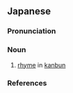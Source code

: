 ==Japanese==
{{ja-kanjitab|いん|ご|yomi=o}}

===Pronunciation===
{{ja-pron|yomi=o|いんご|acc=0|acc_ref=DJR}}

===Noun===
{{ja-noun|いんご|hhira=ゐんご}}

# [[rhyme]] in [[kanbun]]

===References===
<references/>